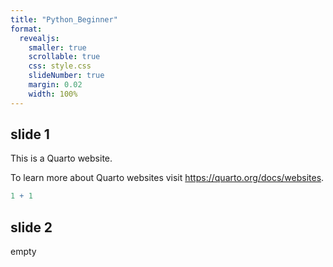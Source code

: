 ```yaml
---
title: "Python_Beginner"
format:
  revealjs:
    smaller: true
    scrollable: true
    css: style.css 
    slideNumber: true
    margin: 0.02
    width: 100%
---
```



## slide 1
This is a Quarto website.

To learn more about Quarto websites visit <https://quarto.org/docs/websites>.

```r
1 + 1
```

## slide 2

empty